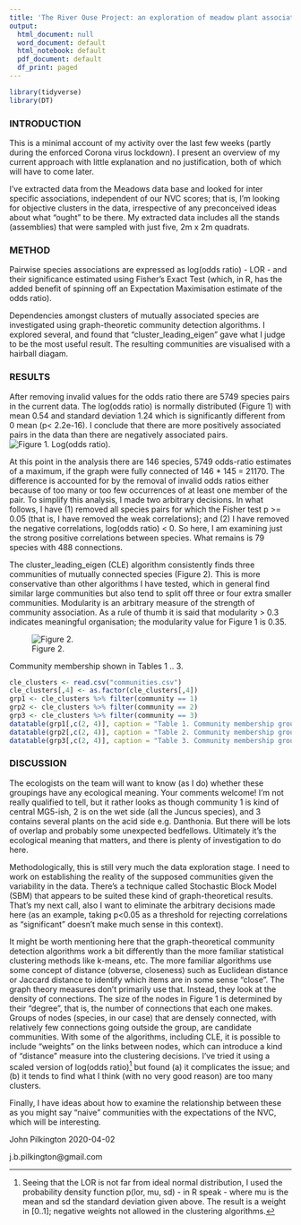 ```yaml
---
title: 'The River Ouse Project: an exploration of meadow plant associations.'
output:
  html_document: null
  word_document: default
  html_notebook: default
  pdf_document: default
  df_print: paged
---
```

```r
library(tidyverse)
library(DT)
```

### INTRODUCTION
This is a minimal account of my activity over the last few weeks (partly during the enforced Corona virus lockdown). I present an overview of my current approach with little explanation and no justification, both of which will have to come later.

I've extracted data from the Meadows data base and looked for inter specific associations, independent of our NVC scores; that is, I'm looking for objective clusters in the data, irrespective of any preconceived ideas about what "ought" to be there. My extracted data includes all the stands (assemblies) that were sampled with just five, 2m x 2m quadrats.

### METHOD
Pairwise species associations are expressed as log(odds ratio) - LOR - and their significance estimated using Fisher's Exact Test (which, in R, has the added benefit of spinning off an Expectation Maximisation estimate of the odds ratio).

Dependencies amongst clusters of mutually associated species are investigated using graph-theoretic community detection algorithms. I explored several, and found that "cluster_leading_eigen" gave what I judge to be the most useful result. The resulting communities are visualised with a hairball diagam.

### RESULTS
After removing invalid values for the odds ratio there are 5749 species pairs in the current data. The log(odds ratio) is normally distributed (Figure 1) with mean 0.54 and standard deviation 1.24 which is significantly different from 0 mean (p< 2.2e-16). I conclude that there are more positively associated pairs in the data than there are negatively associated pairs.
![Figure 1. Log(odds ratio).](LOR histogram.png)

At this point in the analysis there are 146 species, 5749 odds-ratio estimates of a maximum, if the graph were fully connected of 146 * 145 = 21170. The difference is accounted for by the removal of invalid odds ratios either because of too many or too few occurrences of at least one member of the pair. To simplify this analysis, I made two arbitrary decisions. In what follows, I have (1) removed all species pairs for which the Fisher test p >= 0.05 (that is, I have removed the weak correlations); and (2) I have removed the negative correlations, log(odds ratio) < 0. So here, I am examining just the strong positive correlations between species. What remains is 79 species with 488 connections.

The cluster_leading_eigen (CLE) algorithm consistently finds three communities of mutually connected species (Figure 2). This is more conservative than other algorithms I have tested, which in general find similar large communities but also tend to split off three or four extra smaller communities. Modularity is an arbitrary measure of the strength of community association. As a rule of thumb it is said that modularity > 0.3 indicates meaningful organisation; the modularity value for Figure 1 is 0.35.

![Figure 2.](G0 Cluster leading eigen.png)

Community membership shown in Tables 1 .. 3.

```r
cle_clusters <- read.csv("communities.csv")
cle_clusters[,4] <- as.factor(cle_clusters[,4])
grp1 <- cle_clusters %>% filter(community == 1)
grp2 <- cle_clusters %>% filter(community == 2)
grp3 <- cle_clusters %>% filter(community == 3)
datatable(grp1[,c(2, 4)], caption = "Table 1. Community membership group 1")
datatable(grp2[,c(2, 4)], caption = "Table 2. Community membership group 2")
datatable(grp3[,c(2, 4)], caption = "Table 3. Community membership group 3")
```

### DISCUSSION
The ecologists on the team will want to know (as I do) whether these groupings have any ecological meaning. Your comments welcome! I'm not really qualified to tell, but it rather looks as though community 1 is kind of central MG5-ish, 2 is on the wet side (all the Juncus species), and 3 contains several plants on the acid side e.g. Danthonia. But there will be lots of overlap and probably some unexpected bedfellows. Ultimately it's the ecological meaning that matters, and there is plenty of investigation to do here.

Methodologically, this is still very much the data exploration stage. I need to work on establishing the reality of the supposed communities given the variability in the data. There's a technique called Stochastic Block Model (SBM) that appears to be suited these kind of graph-theoretical results. That's my next call, also I want to eliminate the arbitrary decisions made here (as an example, taking p<0.05 as a threshold for rejecting correlations as "significant" doesn't make much sense in this context).

It might be worth mentioning here that the graph-theoretical community detection algorithms work a bit differently than the more familiar statistical clustering methods like k-means, etc. The more familiar algorithms use some concept of distance (obverse, closeness) such as Euclidean distance or Jaccard distance to identify which items are in some sense "close". The graph theory measures don't primarily use that. Instead, they look at the density of connections. The size of the nodes in Figure 1 is determined by their "degree", that is, the number of connections that each one makes. Groups of nodes (species, in our case) that are densely connected, with relatively few connections going outside the group, are candidate communities. With some of the algorithms, including CLE, it is possible to include "weights" on the links between nodes, which can introduce a kind of "distance" measure into the clustering decisions. I've tried it using a scaled version of log(odds ratio)[^1]  but found (a) it complicates the issue; and (b) it tends to find what I think (with no very good reason) are too many clusters.

Finally, I have ideas about how to examine the relationship between these as you might say "naive" communities with the expectations of the NVC, which will be interesting.

John Pilkington 2020-04-02

j.b.pilkington@gmail.com

[^1]: Seeing that the LOR is not far from ideal normal distribution, I used the probability density function p(lor, mu, sd) - in R speak - where mu is the mean and sd the standard deviation given above. The result is a weight in [0..1]; negative weights not allowed in the clustering algorithms.
